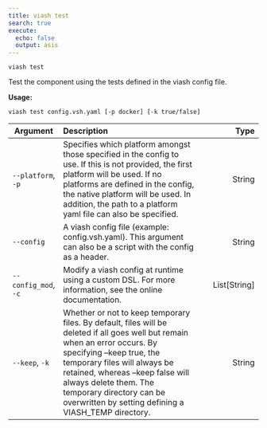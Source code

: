 ```yaml
---
title: viash test
search: true
execute:
  echo: false
  output: asis
---
```


`viash test`  

Test the component using the tests defined in the viash config file.  

  

**Usage:**  

`viash test config.vsh.yaml [-p docker] [-k true/false]`  

  

| Argument | Description | Type |
|-|:----|-:
| `--platform`, `-p` | Specifies which platform amongst those specified in the config to use. If this is not provided, the first platform will be used. If no platforms are defined in the config, the native platform will be used. In addition, the path to a platform yaml file can also be specified. | String |
| `--config` | A viash config file (example: config.vsh.yaml). This argument can also be a script with the config as a header. | String |
| `--config_mod`, `-c` | Modify a viash config at runtime using a custom DSL. For more information, see the online documentation. | List[String] |
| `--keep`, `-k` | Whether or not to keep temporary files. By default, files will be deleted if all goes well but remain when an error occurs. By specifying --keep true, the temporary files will always be retained, whereas --keep false will always delete them. The temporary directory can be overwritten by setting defining a VIASH_TEMP directory. | String |


